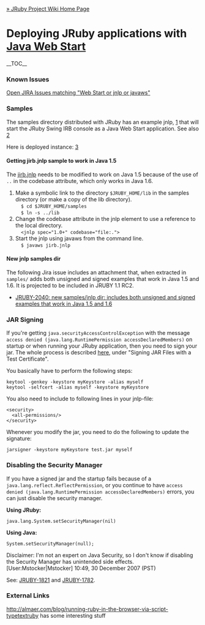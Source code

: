 [[Home|&raquo; JRuby Project Wiki Home Page]]
=Deploying JRuby applications with [http://java.sun.com/j2se/1.5.0/docs/guide/javaws// Java Web Start]=
__TOC__
===Known Issues===
[http://jira.codehaus.org/secure/IssueNavigator.jspa?reset=true&query=%22web+start%22+%7C%7C+jnlp+%7C%7C+webstart+%7C%7C+javaws&summary=true&description=true&body=true&pid=11295&status=1&status=3 Open JIRA Issues matching "Web Start or jnlp or javaws"]

===Samples===
The samples directory distributed with JRuby has an example jnlp, [http://github.com/jruby/jruby/blob/master/samples/irb-applet.html] that will start the JRuby Swing IRB console as a Java Web Start application.
See also [http://github.com/jruby/jruby/tree/master/samples/jnlp/]

Here is  deployed instance: [http://tim.lossen.de/2007/03/jruby/applet.html]

====Getting jirb.jnlp sample to work in Java 1.5====
The [http://svn.codehaus.org/jruby/trunk/jruby/samples/jirb.jnlp/ jirb.jnlp] needs to be modified to work on Java 1.5 because of the use of <tt>..</tt> in the codebase attribute, which only works in Java 1.6.
# Make a symbolic link to the directory <tt>$JRUBY_HOME/lib</tt> in the samples directory (or make a copy of the lib directory).<br/><tt> &nbsp; $ cd $JRUBY_HOME/samples<br/> &nbsp; $ ln -s ../lib</tt>
# Change the codebase attribute in the jnlp element to use a reference to the local directory.<br/><tt> &nbsp; &lt;jnlp spec="1.0+" codebase="file:."&gt;</tt>
# Start the jnlp using javaws from the command line. <br/><tt> &nbsp; $ javaws jirb.jnlp</tt>

====New jnlp samples dir====
The following Jira issue includes an attachment that, when extracted in <tt>samples/</tt> adds both unsigned and signed examples that work in Java 1.5 and 1.6. It is projected to be included in JRUBY 1.1 RC2.
* [http://jira.codehaus.org/browse/JRUBY-2040 JRUBY-2040: new samples/jnlp dir: includes both unsigned and signed examples that work in Java 1.5 and 1.6]

===JAR Signing===
If you're getting <tt>java.securityAccessControlException</tt> with the message <tt>access denied (java.lang.RuntimePermission accessDeclaredMembers)</tt> on startup or when running your JRuby application, then you need to sign your jar. The whole process is described 
[http://java.sun.com/products/javawebstart/1.2/docs/developersguide.html#dev here], under "Signing JAR Files with a Test Certificate". 

You basically have to perform the following steps:

 keytool -genkey -keystore myKeystore -alias myself
 keytool -selfcert -alias myself -keystore myKeystore

You also need to include to following lines in your jnlp-file:
 &lt;security&gt; 
   &lt;all-permissions/&gt; 
 &lt;/security&gt;

Whenever you modify the jar, you need to do the following to update the signature:
 jarsigner -keystore myKeystore test.jar myself

===Disabling the Security Manager===
If you have a signed jar and the startup fails because of a <tt>java.lang.reflect.ReflectPermission</tt>, or you continue to have <tt>access denied (java.lang.RuntimePermission accessDeclaredMembers)</tt> errors, you can just disable the security manager.

'''Using JRuby:'''
 java.lang.System.setSecurityManager(nil)
'''Using Java:'''
 System.setSecurityManager(null);
Disclaimer: I'm not an expert on Java Security, so I don't know if disabling the Security Manager has unintended side effects. <nowiki>[User:Mstocker|Mstocker]</nowiki> 10:49, 30 December 2007 (PST)

See: [http://jira.codehaus.org/browse/JRUBY-1821/ JRUBY-1821] and [http://jira.codehaus.org/browse/JRUBY-1782/ JRUBY-1782].

=== External Links ===

http://almaer.com/blog/running-ruby-in-the-browser-via-script-typetextruby has some interesting stuff